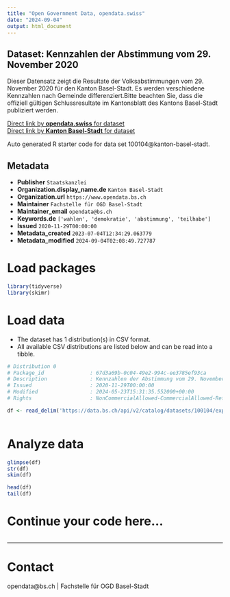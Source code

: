 ```yaml
---
title: "Open Government Data, opendata.swiss"
date: "2024-09-04"
output: html_document
---
```


## Dataset: Kennzahlen der Abstimmung vom 29. November 2020

Dieser Datensatz zeigt die Resultate der Volksabstimmungen vom 29. November 2020 für den Kanton Basel-Stadt. Es werden verschiedene Kennzahlen nach Gemeinde differenziert.Bitte beachten Sie, dass die offiziell gültigen Schlussresultate im Kantonsblatt des Kantons Basel-Stadt publiziert werden.

[Direct link by **opendata.swiss** for dataset](https://opendata.swiss/de/dataset/kennzahlen-der-abstimmung-vom-29-november-2020)<br>
[Direct link by **Kanton Basel-Stadt** for dataset](https://data.bs.ch/explore/dataset/100104/)

Auto generated R starter code for data set 100104@kanton-basel-stadt.

## Metadata

- **Publisher** `Staatskanzlei`
- **Organization.display_name.de** `Kanton Basel-Stadt`
- **Organization.url** `https://www.opendata.bs.ch`
- **Maintainer** `Fachstelle für OGD Basel-Stadt`
- **Maintainer_email** `opendata@bs.ch`
- **Keywords.de** `['wahlen', 'demokratie', 'abstimmung', 'teilhabe']`
- **Issued** `2020-11-29T00:00:00`
- **Metadata_created** `2023-07-04T12:34:29.063779`
- **Metadata_modified** `2024-09-04T02:08:49.727787`


# Load packages

```r

library(tidyverse)
library(skimr)

```

# Load data

-   The dataset has 1 distribution(s) in CSV format.
-   All available CSV distributions are listed below and can be read into a tibble.

```r

# Distribution 0
# Package_id               : 67d3a69b-0c04-49e2-994c-ee3785ef93ca
# Description              : Kennzahlen der Abstimmung vom 29. November 2020 (csv)
# Issued                   : 2020-11-29T00:00:00
# Modified                 : 2024-05-23T15:31:35.552000+00:00
# Rights                   : NonCommercialAllowed-CommercialAllowed-ReferenceRequired

df <- read_delim('https://data.bs.ch/api/v2/catalog/datasets/100104/exports/csv?use_labels=true')



```

# Analyze data

```r

glimpse(df)
str(df)
skim(df)

head(df)
tail(df)

```

# Continue your code here...

```r

```

------------------------------------------------------------------------

# Contact

opendata@bs.ch | Fachstelle für OGD Basel-Stadt
